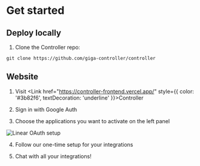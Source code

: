 
# Get started


## Deploy locally

1. Clone the Controller repo:

```
git clone https://github.com/giga-controller/controller
```



## Website

1. Visit <Link href="https://controller-frontend.vercel.app/" style={{ color: '#3b82f6', textDecoration: 'underline' }}>Controller</Link>

2. Sign in with Google Auth

3. Choose the applications you want to activate on the left panel 

<Image src="/../public/panel.png" alt="Linear OAuth setup" width={200} height={50} />

4. Follow our one-time setup for your integrations

5. Chat with all your integrations!